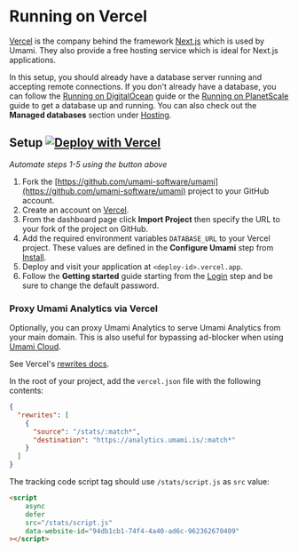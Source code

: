 # Running on Vercel

[Vercel](https://vercel.com/) is the company behind the framework [Next.js](https://nextjs.org/) which is used by Umami.
They also provide a free hosting service which is ideal for Next.js applications.

In this setup, you should already have a database server running and accepting remote connections.
If you don't already have a database, you can follow the [Running on DigitalOcean](/docs/running-on-digitalocean) guide
or the [Running on PlanetScale](/docs/running-on-planetscale) guide to get a database up and running.
You can also check out the **Managed databases** section under [Hosting](/docs/hosting).

## Setup [![Deploy with Vercel](https://vercel.com/button)](https://vercel.com/new/git/external?repository-url=https%3A%2F%2Fgithub.com%2Fmikecao%2Fumami&env=DATABASE_URL&envDescription=These%20values%20are%20defined%20in%20the%20configure%20Umami%20step%20from%20Install&envLink=https%3A%2F%2Fumami.is%2Fdocs%2Finstall&project-name=umami&repo-name=umami)
_Automate steps 1-5 using the button above_

1. Fork the [https://github.com/umami-software/umami](https://github.com/umami-software/umami) project to your GitHub account.
2. Create an account on [Vercel](https://vercel.com/). 
3. From the dashboard page click **Import Project** then specify the URL to your fork of the project on GitHub.
4. Add the required environment variables `DATABASE_URL` to your Vercel project. These values are defined in the
**Configure Umami** step from [Install](/docs/install).
5. Deploy and visit your application at `<deploy-id>.vercel.app`.
6. Follow the **Getting started** guide starting from the [Login](/docs/login) step and be sure to change the default password.

### Proxy Umami Analytics via Vercel
Optionally, you can proxy Umami Analytics to serve Umami Analytics from your main domain. This is also useful for bypassing ad-blocker when using [Umami Cloud](https://umami.is/pricing).

See Vercel's [rewrites docs](https://vercel.com/docs/project-configuration).

In the root of your project, add the `vercel.json` file with the following contents:
```json
{
  "rewrites": [
    {
      "source": "/stats/:match*",
      "destination": "https://analytics.umami.is/:match*"
    }
  ]
}
```

The tracking code script tag should use `/stats/script.js` as `src` value:
```html
<script
    async
    defer
    src="/stats/script.js"
    data-website-id="94db1cb1-74f4-4a40-ad6c-962362670409"
></script>
```
